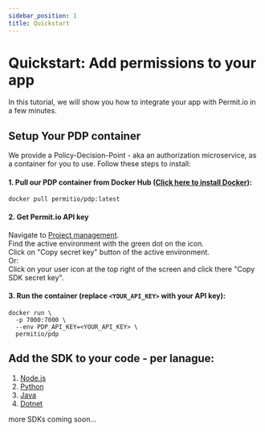 ```yaml
---
sidebar_position: 1
title: Quickstart
---
```


# Quickstart: Add permissions to your app

In this tutorial, we will show you how to integrate your app with Permit.io in a few minutes.

## Setup Your PDP container

We provide a Policy-Decision-Point - aka an authorization microservice, as a container for you to use.
Follow these steps to install:

#### 1. Pull our PDP container from Docker Hub ([Click here to install Docker](https://docs.docker.com/get-docker/])):

```
docker pull permitio/pdp:latest
```
#### 2. Get Permit.io API key

Navigate to [Project management](https://app.permit.io/project-management).  
Find the active environment with the green dot on the icon.  
Click on "Copy secret key" button of the active environment.  
Or:  
Click on your user icon at the top right of the screen and click there "Copy SDK secret key".

#### 3. Run the container (replace `<YOUR_API_KEY>` with your API key):

```
docker run \
  -p 7000:7000 \
  --env PDP_API_KEY=<YOUR_API_KEY> \
  permitio/pdp

```

## Add the SDK to your code - per lanague:

1. [Node.js](/reference/SDKs/nodejs)
2. [Python](/reference/SDKs/python)
3. [Java](/reference/SDKs/java)
4. [Dotnet](/reference/SDKs/dotnet)

more SDKs coming soon...
